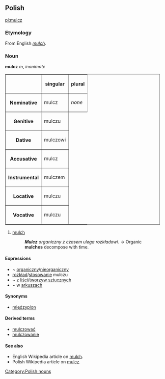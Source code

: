 ==Polish==
[[pl:mulcz]]

===Etymology===
From English ''[[mulch]]''.

===Noun===
'''mulcz''' ''m'', ''inanimate'' 

<table border=1>
<tr><th><th>singular<th>plural</tr>
<tr><th>Nominative<td>mulcz<td>''none''</tr>
<tr><th>Genitive<td>mulczu</tr>
<tr><th>Dative<td>mulczowi</tr>
<tr><th>Accusative<td>mulcz</tr>
<tr><th>Instrumental<td>mulczem</tr>
<tr><th>Locative<td>mulczu</tr>
<tr><th>Vocative<td>mulczu</tr>
</table>

# [[mulch]]
#:'''''Mulcz''' organiczny z czasem ulega rozkładowi.'' → Organic '''mulches''' decompose with time.

====Expressions====

*~ [[organiczny]]/[[nieorganiczny]]
*[[rozkład]]/[[stosowanie]] mulczu
*~ z [[liść|liści]]/[[tworzywo sztuczne|tworzyw sztucznych]]
*~ w [[arkusz]]ach

====Synonyms====

*[[międzyplon]]

====Derived terms====
*[[mulczować]]
*[[mulczowanie]]

====See also====
*English Wikipedia article on [[w:mulch|mulch]].
*Polish Wikipedia article on [[:w:pl:mulcz|mulcz]].

[[Category:Polish nouns]]